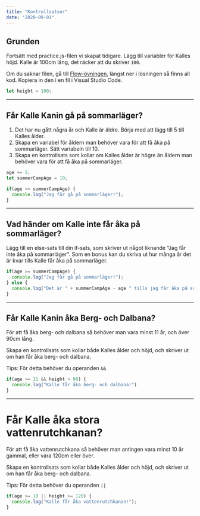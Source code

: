 ```yaml
---
title: "Kontrollsatser"
date: "2020-09-01"
---
```


## Grunden
Fortsätt med practice.js-filen vi skapat tidigare. Lägg till variabler för Kalles höjd. Kalle är 100cm lång, det räcker att du skriver `100`.

Om du saknar filen, gå till [Flow-övningen](https://guteteknik.netlify.app/prog1/flow), längst ner i lösningen så finns all kod. Kopiera in den i en fil i Visual Studio Code.

<PracticeContainer>

```javascript
let height = 100;
```

</PracticeContainer>

---

## Får Kalle Kanin gå på sommarläger?
1. Det har nu gått några år och Kalle är äldre. Börja med att lägg till 5 till Kalles ålder.
2. Skapa en variabel för åldern man behöver vara för att få åka på sommarläger. Sätt variabeln till 10.
3. Skapa en kontrollsats som kollar om Kalles ålder är högre än åldern man behöver vara för att få åka på sommarläger.

<PracticeContainer>

```javascript
age += 5;
let summerCampAge = 10;

if(age >= summerCampAge) {
  console.log("Jag får gå på sommarläger!");
}
```

</PracticeContainer>

---

## Vad händer om Kalle inte får åka på sommarläger?
Lägg till en else-sats till din if-sats, som skriver ut något liknande "Jag får inte åka på sommarläger". Som en bonus kan du skriva ut hur många år det är kvar tills Kalle får åka på sommarläger.

<PracticeContainer>

```javascript
if(age >= summerCampAge) {
  console.log("Jag får gå på sommarläger!");
} else {
  console.log("Det är " + summerCampAge - age " tills jag får åka på sommarläger.");
}
```

</PracticeContainer>

---

## Får Kalle Kanin åka Berg- och Dalbana?
För att få åka berg- och dalbana så behöver man vara minst 11 år, och över 90cm lång.

Skapa en kontrollsats som kollar både Kalles ålder och höjd, och skriver ut om han får åka berg- och dalbana.

Tips: För detta behöver du operanden `&&`

<PracticeContainer>

```javascript
if(age >= 11 && height > 90) {
  console.log("Kalle får åka berg- och dalbana!")
}
```

</PracticeContainer>

---

# Får Kalle åka stora vattenrutchkanan?

För att få åka vattenrutchkana så behöver man antingen vara minst 10 år gammal, eller vara 120cm eller över.

Skapa en kontrollsats som kollar både Kalles ålder och höjd, och skriver ut om han får åka berg- och dalbana.

Tips: För detta behöver du operanden `||`

<PracticeContainer>

```javascript
if(age >= 10 || height >= 120) {
  console.log("Kalle får åka vattenrutchkanan!");
}
```

</PracticeContainer>